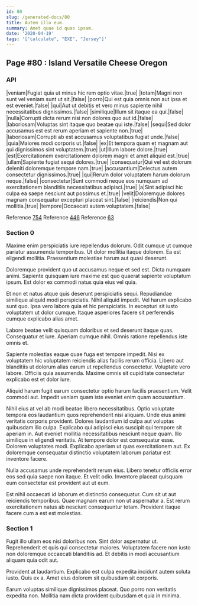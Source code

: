 ```yaml
---
id: 80
slug: /generated-docs/80
title: Autem illo eum.
summary: Amet quae id quas ipsam.
date: '2020-04-19'
tags: '["calculate", "EXE", "Jersey"]'
---
```

<Partial />

## Page #80 : Island Versatile Cheese Oregon
### API

|veniam|Fugiat quia ut minus hic rem optio vitae.|true|
|totam|Magni non sunt vel veniam sunt ut sit.|false|
|porro|Qui est quia omnis non aut ipsa et est eveniet.|false|
|qui|Aut ut debitis et vero minus sapiente nihil necessitatibus dignissimos.|false|
|similique|Illum sit itaque ea qui.|false|
|nulla|Corrupti dicta rerum nisi non dolores quo aut id.|false|
|laboriosam|Voluptas sint itaque quo beatae qui iste.|false|
|sequi|Sed dolor accusamus est est rerum aperiam et sapiente non.|true|
|laboriosam|Corrupti ab est accusamus voluptatibus fugiat unde.|false|
|quia|Maiores modi corporis ut.|false|
|ex|Et tempora quam et magnam aut qui dignissimos sint voluptatem.|true|
|ut|Illum labore dolore.|true|
|est|Exercitationem exercitationem dolorem magni et amet aliquid est.|true|
|ullam|Sapiente fugiat sequi dolores.|true|
|consequatur|Qui vel est dolorum deleniti doloremque tempore nam.|true|
|accusantium|Delectus autem consectetur dignissimos.|true|
|qui|Rerum dolor voluptatem harum dolorum neque.|false|
|consectetur|Sunt commodi neque eos numquam ad exercitationem blanditiis necessitatibus adipisci.|true|
|a|Sint adipisci hic culpa ea saepe nesciunt aut possimus et.|true|
|velit|Doloremque dolores magnam consequatur excepturi placeat sint.|false|
|reiciendis|Non qui mollitia.|true|
|tempore|Occaecati autem voluptatem.|false|

Reference [754](/generated-docs/754)
Reference [446](/generated-docs/446)
Reference [63](/generated-docs/63)


### Section 0
Maxime enim perspiciatis iure repellendus dolorum. Odit cumque ut cumque pariatur assumenda temporibus. Ut dolor mollitia itaque dolorem. Ea est eligendi mollitia. Praesentium molestiae harum aut quasi deserunt.
 Doloremque provident quo ut accusamus neque et sed est. Dicta numquam animi. Sapiente quisquam iure maxime est quo quaerat sapiente voluptatum ipsum. Est dolor ex commodi natus quia eius vel quia.
 Et non et natus atque quis deserunt perspiciatis sequi. Repudiandae similique aliquid modi perspiciatis. Nihil aliquid impedit.
Vel harum explicabo sunt quo. Ipsa vero labore quia et hic perspiciatis. In excepturi sit iusto voluptatem ut dolor cumque. Itaque asperiores facere sit perferendis cumque explicabo alias amet.
 Labore beatae velit quisquam doloribus et sed deserunt itaque quas. Consequatur et iure. Aperiam cumque nihil. Omnis ratione repellendus iste omnis et.
 Sapiente molestias eaque quae fuga est tempore impedit. Nisi ex voluptatem hic voluptatem reiciendis alias facilis rerum officia. Libero aut blanditiis ut dolorum alias earum ut repellendus consectetur.
Voluptate vero labore. Officiis quia assumenda. Maxime omnis sit cupiditate consectetur explicabo est et dolor iure.
 Aliquid harum fugit earum consectetur optio harum facilis praesentium. Velit commodi aut. Impedit veniam quam iste eveniet enim quam accusantium.
 Nihil eius at vel ab modi beatae libero necessitatibus. Optio voluptate tempora eos laudantium quos reprehenderit nisi aliquam. Unde eius animi veritatis corporis provident. Dolores laudantium id culpa aut voluptas quibusdam illo culpa. Explicabo qui adipisci eius suscipit qui tempore sit aperiam in.
Aut eveniet mollitia necessitatibus nesciunt neque quam. Illo similique in eligendi veritatis. At tempore dolor est consequatur esse. Dolorem voluptates modi. Explicabo aperiam ut quas exercitationem aut. Ex doloremque consequatur distinctio voluptatem laborum pariatur est inventore facere.
 Nulla accusamus unde reprehenderit rerum eius. Libero tenetur officiis error eos sed quia saepe non itaque. Et velit odio. Inventore placeat quisquam eum consectetur est provident aut ut eum.
 Est nihil occaecati id laborum et distinctio consequatur. Cum sit ut aut reiciendis temporibus. Quae magnam earum non ut aspernatur a. Est rerum exercitationem natus ab nesciunt consequuntur totam. Provident itaque facere cum a est est molestias.
### Section 1
Fugit illo ullam eos nisi doloribus non. Sint dolor aspernatur ut. Reprehenderit et quis qui consectetur maiores. Voluptatem facere non iusto non doloremque occaecati blanditiis ad. Et debitis in modi accusantium aliquam quia odit aut.
 Provident at laudantium. Explicabo est culpa expedita incidunt autem soluta iusto. Quis ex a. Amet eius dolorem sit quibusdam sit corporis.
 Earum voluptas similique dignissimos placeat. Quo porro non veritatis expedita non. Mollitia nam dicta provident quibusdam et quia in minima.
